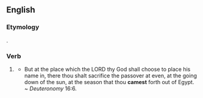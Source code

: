==English==

===Etymology===
{{suffix|came|est|lang=en}}.

===Verb===
{{head|en|second-person singular form|cat2=simple past forms}}

# {{context|archaic|lang=en}} {{form of|second-person singular simple past|come|lang=en}}
#* But at the place which the LORD thy God shall choose to place his name in, there thou shalt sacrifice the passover at even, at the going down of the sun, at the season that thou '''camest''' forth out of Egypt. ~ ''Deuteronomy'' 16:6.{{attention|en|which edition of the Bible/Torah?}}